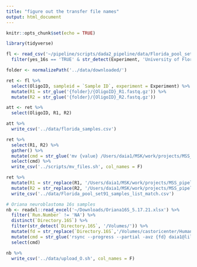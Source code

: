 ```yaml
---
title: "figure out the transfer file names"
output: html_document
---
```


```r
knitr::opts_chunk$set(echo = TRUE)
```

```r
library(tidyverse)
```

```r
fl <- read_csv('~/pipeline/scripts/dada2_pipeline/data/Florida_pool_set91_samples_list.csv') %>% 
  filter(yes_16s == 'TRUE' & str_detect(Experiment, 'University of Florida'))

folder <- normalizePath('../data/downloaded/')

ret <- fl %>% 
  select(OligoID, sampleid = `Sample ID`, experiment = Experiment) %>% 
  mutate(R1 = str_glue('{folder}/{OligoID}_R1.fastq.gz')) %>% 
  mutate(R2 = str_glue('{folder}/{OligoID}_R2.fastq.gz')) 

att <- ret %>% 
  select(OligoID, R1, R2)

att %>% 
  write_csv('../data/florida_samples.csv')

ret %>% 
  select(R1, R2) %>% 
  gather() %>% 
  mutate(cmd = str_glue('mv {value} /Users/daia1/MSK/work/projects/MSS_pipeline-/scripts/dada2_pipeline/data/downloaded/send')) %>% 
  select(cmd) %>% 
  write_csv('../scripts/mv_files.sh', col_names = F)

ret %>% 
  mutate(R1 = str_replace(R1, '/Users/daia1/MSK/work/projects/MSS_pipeline-/scripts/dada2_pipeline/data/downloaded/','')) %>% 
  mutate(R2 = str_replace(R2, '/Users/daia1/MSK/work/projects/MSS_pipeline-/scripts/dada2_pipeline/data/downloaded/','')) %>% 
  write_csv('../data/Florida_pool_set91_samples_list_match.csv')

```

```r
# Oriana neuroblastoma 16s samples
nb <- readxl::read_excel('~/Downloads/Oriana16S_5.17.21.xlsx') %>% 
  filter(`Run.Number` != 'NA') %>% 
  distinct(`Directory.16S`) %>% 
  filter(str_detect(`Directory.16S`, '/Volumes/')) %>%
  mutate(fd = str_replace(`Directory.16S`,'/Volumes/castoricenter/Human.Sequencing.Data/Miseq/','')) %>% 
  mutate(cmd = str_glue('rsync --progress --partial -avz {fd} daia1@lilac.mkscc.org:~/my_workdir/samples/amplicon')) %>% 
  select(cmd)

nb %>% 
  write_csv('../data/upload_O.sh', col_names = F)
```

